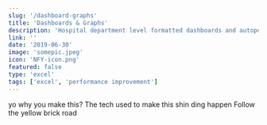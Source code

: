 ```yaml
---
slug: '/dashboard-graphs'
title: 'Dashboards & Graphs'
description: 'Hospital department level formatted dashboards and autopopulating graphs'
link: ''
date: '2019-06-30'
image: 'somepic.jpeg'
icon: 'NFY-icon.png'
featured: false
type: 'excel'
tags: ['excel', 'performance improvement']
---
```



<ProjectSectionTop frontmatter={props.frontmatter} />

<ProjectSectionIconGroup iconInfo="clipboard" sectionHeader="Background">
  yo why you make this?
</ProjectSectionIconGroup>

<ProjectSectionIconGroup iconInfo="tools" sectionHeader="Under The Hood">
  The tech used to make this shin ding happen
</ProjectSectionIconGroup>

<ProjectSectionIconGroup iconInfo="sign" sectionHeader="Next Steps">
  Follow the yellow brick road
</ProjectSectionIconGroup>
